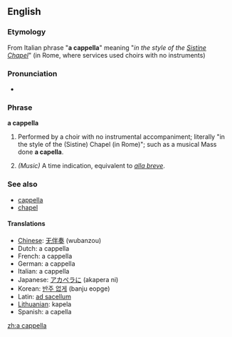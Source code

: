 ==English==

===Etymology===
From Italian phrase "'''a cappella'''" meaning "''in the style of the [[Sistine Chapel]]''" (in Rome, where services used choirs with no instruments)

===Pronunciation===
*{{audio|En-us-a_cappella.ogg|Audio (US)}}

===Phrase===
'''a cappella'''
# {{music}} Performed by a choir with no instrumental accompaniment; literally "in the style of the (Sistine) Chapel (in Rome)"; such as a musical Mass done '''a capella'''.
# ''(Music)'' A time indication, equivalent to ''[[alla breve]]''.

===See also===
*[[cappella]]
*[[chapel]]

====Translations====
* [[w:Chinese language|Chinese]]: [[无伴奏]] (wubanzou)
* Dutch: a cappella
* French: a cappella
* German: a cappella
* Italian: a cappella
* Japanese: [[アカペラに]] (akapera ni)
* Korean: [[반주 없게]] (banju eopge)
* Latin: [[ad sacellum]]
* [[w:Lithuanian language|Lithuanian]]: kapela
* Spanish: a capella

[[zh:a cappella]]